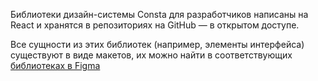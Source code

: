 Библиотеки дизайн-системы Consta для разработчиков написаны на React и хранятся в репозиториях на GitHub — в открытом доступе.

Все сущности из этих библиотек (например, элементы интерфейса) существуют в виде макетов, их можно найти в соответствующих [библиотеках в Figma](https://www.figma.com/community/file/853774806786762374)
